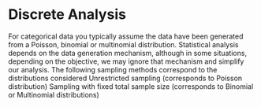 # Discrete Analysis

For categorical data you typically assume the data have been generated from a Poisson, binomial or multinomial distribution. Statistical analysis depends on the data generation mechanism, although in some situations, depending on the objective, we may ignore that mechanism and simplify our analysis.
The following sampling methods correspond to the distributions considered
Unrestricted sampling (corresponds to Poisson distribution)
Sampling with fixed total sample size (corresponds to Binomial or Multinomial distributions)
